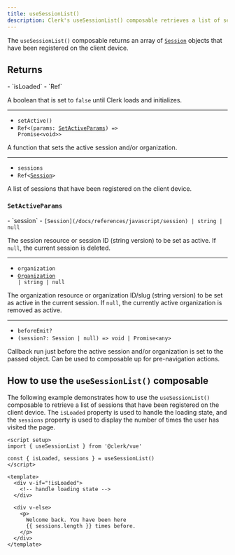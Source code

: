 ```yaml
---
title: useSessionList()
description: Clerk's useSessionList() composable retrieves a list of sessions that have been registered on the client device.
---
```


The `useSessionList()` composable returns an array of [`Session`](/docs/references/javascript/session) objects that have been registered on the client device.

## Returns

<Properties>
  - `isLoaded`
  - `Ref<boolean>`

  A boolean that is set to `false` until Clerk loads and initializes.

  ---

  - `setActive()`
  - <code>Ref\<(params: [SetActiveParams](#set-active-params)) => Promise\<void>></code>

  A function that sets the active session and/or organization.

  ---

  - `sessions`
  - <code>Ref\<[Session](/docs/references/javascript/session)></code>

  A list of sessions that have been registered on the client device.
</Properties>

### `SetActiveParams`

<Properties>
  - `session`
  - <code>[Session](/docs/references/javascript/session) | string | null</code>

  The session resource or session ID (string version) to be set as active. If `null`, the current session is deleted.

  ---

  - `organization`
  - <code>[Organization](/docs/references/javascript/organization/organization) | string | null</code>

  The organization resource or organization ID/slug (string version) to be set as active in the current session. If `null`, the currently active organization is removed as active.

  ---

  - `beforeEmit?`
  - `(session?: Session | null) => void | Promise<any>`

  Callback run just before the active session and/or organization is set to the passed object. Can be used to composable up for pre-navigation actions.
</Properties>

## How to use the `useSessionList()` composable

The following example demonstrates how to use the `useSessionList()` composable to retrieve a list of sessions that have been registered on the client device. The `isLoaded` property is used to handle the loading state, and the `sessions` property is used to display the number of times the user has visited the page.

```vue {{ filename: 'home.vue' }}
<script setup>
import { useSessionList } from '@clerk/vue'

const { isLoaded, sessions } = useSessionList()
</script>

<template>
  <div v-if="!isLoaded">
    <!-- handle loading state -->
  </div>

  <div v-else>
    <p>
      Welcome back. You have been here
      {{ sessions.length }} times before.
    </p>
  </div>
</template>
```
